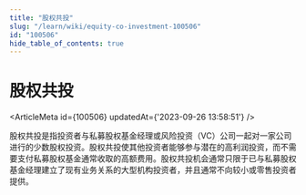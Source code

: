 ```yaml
---
title: "股权共投"
slug: "/learn/wiki/equity-co-investment-100506"
id: "100506"
hide_table_of_contents: true
---
```



# 股权共投

<ArticleMeta id={100506} updatedAt={'2023-09-26 13:58:51'} />
<div className='border-solid border-b border-t-0 my-4 border-[var(--ifm-color-gray-300)]' />

股权共投是指投资者与私募股权基金经理或风险投资（VC）公司一起对一家公司进行的少数股权投资。股权共投使其他投资者能够参与潜在的高利润投资，而不需要支付私募股权基金通常收取的高额费用。股权共投机会通常只限于已与私募股权基金经理建立了现有业务关系的大型机构投资者，并且通常不向较小或零售投资者提供。
